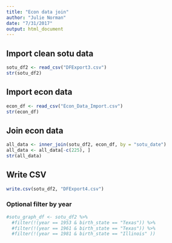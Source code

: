 ```yaml
---
title: "Econ data join"
author: "Julie Norman"
date: "7/31/2017"
output: html_document
---
```


## Import clean sotu data

```r
sotu_df2 <- read_csv("DFExport3.csv")
str(sotu_df2)
```

## Import econ data

```r
econ_df <- read_csv("Econ_Data_Import.csv")
str(econ_df)
```



## Join econ data

```r
all_data <- inner_join(sotu_df2, econ_df, by = "sotu_date")
all_data <- all_data[-c(225), ]
str(all_data)
```

## Write CSV

```r
write.csv(sotu_df2, "DFExport4.csv")
```

### Optional filter by year

```r
#sotu_graph_df <- sotu_df2 %>% 
  #filter(!(year == 1953 & birth_state == "Texas")) %>%
  #filter(!(year == 1961 & birth_state == "Texas")) %>%
  #filter(!(year == 1981 & birth_state == "Illinois" )) 
 
```










